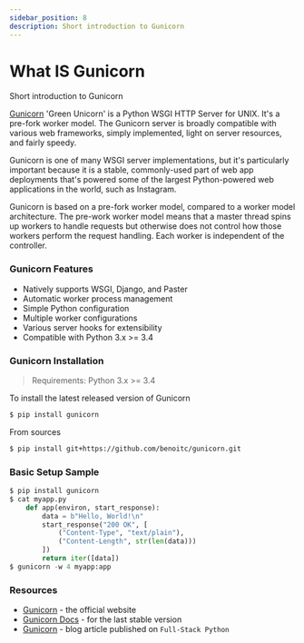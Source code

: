 ```yaml
---
sidebar_position: 8
description: Short introduction to Gunicorn
---
```


# What IS Gunicorn

<SubHeading>Short introduction to Gunicorn</SubHeading>

[Gunicorn](https://gunicorn.org/) 'Green Unicorn' is a Python WSGI HTTP Server for UNIX. It's a pre-fork worker model. The Gunicorn server is broadly compatible with various web frameworks, simply implemented, light on server resources, and fairly speedy.

Gunicorn is one of many WSGI server implementations, but it's particularly important because it is a stable, commonly-used part of web app deployments that's powered some of the largest Python-powered web applications in the world, such as Instagram.

Gunicorn is based on a pre-fork worker model, compared to a worker model architecture. The pre-work worker model means that a master thread spins up workers to handle requests but otherwise does not control how those workers perform the request handling. Each worker is independent of the controller.

### Gunicorn Features

- Natively supports WSGI, Django, and Paster
- Automatic worker process management
- Simple Python configuration
- Multiple worker configurations
- Various server hooks for extensibility
- Compatible with Python 3.x >= 3.4

### Gunicorn Installation

> Requirements: Python 3.x >= 3.4

To install the latest released version of Gunicorn

```bash
$ pip install gunicorn
```

From sources

```bash
$ pip install git+https://github.com/benoitc/gunicorn.git
```

###

### Basic Setup Sample

```python
$ pip install gunicorn
$ cat myapp.py
    def app(environ, start_response):
        data = b"Hello, World!\n"
        start_response("200 OK", [
            ("Content-Type", "text/plain"),
            ("Content-Length", str(len(data)))
        ])
        return iter([data])
$ gunicorn -w 4 myapp:app
```

###

### Resources

- [Gunicorn](https://gunicorn.org/) - the official website
- [Gunicorn Docs](http://docs.gunicorn.org/en/stable/) - for the last stable version
- [Gunicorn](https://www.fullstackpython.com/green-unicorn-gunicorn.html) - blog article published on `Full-Stack Python`
